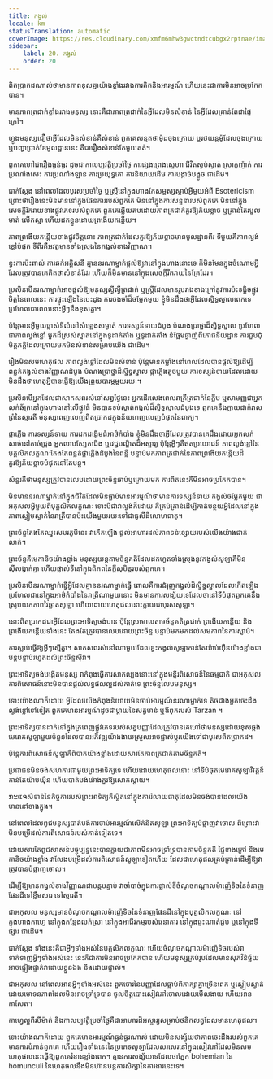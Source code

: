 ```yaml
---
title: កង្វល់
locale: km
statusTranslation: automatic
coverImage: https://res.cloudinary.com/xmfm6mhw3gwctndtcubgx2rptnae/image/upload/v1741354419/small_cover_la_gran_rebelion_28716e29d2.webp
sidebar:
    label: 20. កង្វល់
    order: 20
---
```

ពិត​ប្រាកដ​ណាស់​ថា​មាន​ភាព​ខុស​គ្នា​យ៉ាង​ខ្លាំង​រវាង​ការ​គិត​និង​អារម្មណ៍ ហើយ​នេះ​ជា​ការ​មិន​អាច​ប្រកែក​បាន។

មានភាពត្រជាក់ខ្លាំងរវាងមនុស្ស នោះគឺជាភាពត្រជាក់នៃអ្វីដែលមិនសំខាន់ នៃអ្វីដែលគ្រាន់តែជាផ្ទៃក្រៅ។

ហ្វូង​មនុស្ស​ជឿ​ថា​អ្វី​ដែល​មិន​សំខាន់​គឺ​សំខាន់ ពួកគេ​សន្មត​ថា​ម៉ូដ​ចុង​ក្រោយ ឬ​រថយន្ត​ម៉ូដែល​ចុង​ក្រោយ ឬ​បញ្ហា​ប្រាក់​ខែ​មូលដ្ឋាន​នេះ គឺ​ជា​រឿង​សំខាន់​តែ​មួយ​គត់។

ពួកគេហៅជារឿងធ្ងន់ធ្ងរ ដូចជាកាលប្បវត្តិប្រចាំថ្ងៃ ការផ្សងព្រេងស្នេហា ជីវិតស្ងប់ស្ងាត់ ស្រាកូញ៉ាក់ ការប្រណាំងសេះ ការប្រណាំងឡាន ការប្រយុទ្ធគោ ការនិយាយដើម ការបង្កាច់បង្ខូច ជាដើម។

ជាក់ស្តែង នៅពេលដែលបុរសប្រចាំថ្ងៃ ឬស្ត្រីនៅក្នុងហាងកែសម្ផស្សស្តាប់អ្វីមួយអំពី Esotericism ព្រោះថារឿងនេះមិនមាននៅក្នុងផែនការរបស់ពួកគេ មិននៅក្នុងការសន្ទនារបស់ពួកគេ មិននៅក្នុងសេចក្តីរីករាយខាងផ្លូវភេទរបស់ពួកគេ ពួកគេឆ្លើយតបដោយភាពត្រជាក់គួរឱ្យភ័យខ្លាច ឬគ្រាន់តែរមួលមាត់ លើកស្មា ហើយដកខ្លួនដោយព្រងើយកន្តើយ។

ភាពព្រងើយកន្តើយខាងផ្លូវចិត្តនោះ ភាពត្រជាក់ដែលគួរឱ្យភ័យខ្លាចមានមូលដ្ឋានពីរ ទីមួយគឺភាពល្ងង់ខ្លៅបំផុត ទីពីរគឺអវត្តមានទាំងស្រុងនៃកង្វល់ខាងវិញ្ញាណ។

ខ្វះការប៉ះពាល់ ការឆក់អគ្គិសនី គ្មាននរណាម្នាក់ផ្តល់ឱ្យវានៅក្នុងហាងនោះទេ ក៏មិនមែនក្នុងចំណោមអ្វីដែលត្រូវបានគេគិតថាសំខាន់ដែរ ហើយក៏មិនមាននៅក្នុងសេចក្តីរីករាយនៃគ្រែដែរ។

ប្រសិនបើនរណាម្នាក់អាចផ្តល់ឱ្យមនុស្សល្ងីល្ងឺត្រជាក់ ឬស្ត្រីដែលមានរូបរាងខាងក្រៅនូវការប៉ះទង្គិចផ្លូវចិត្តនៃពេលនេះ ការផ្ទុះឡើងនៃបេះដូង ការចងចាំដ៏ចម្លែកមួយ ខ្ញុំមិនដឹងថាអ្វីដែលស្និទ្ធស្នាលពេកទេ ប្រហែលជាពេលនោះអ្វីៗនឹងខុសគ្នា។

ប៉ុន្តែមានអ្វីមួយផ្លាស់ទីលំនៅសំឡេងសម្ងាត់ ការទស្សន៍ទាយដំបូង បំណងប្រាថ្នាដ៏ស្និទ្ធស្នាល ប្រហែលជាភាពល្ងង់ខ្លៅ មួកដ៏ស្រស់ស្អាតនៅក្នុងទូដាក់តាំង ឬទូដាក់តាំង នំផ្អែមឆ្ងាញ់ពីភោជនីយដ្ឋាន ការជួបជុំមិត្តភក្តិដែលក្រោយមកមិនសំខាន់សម្រាប់យើង ជាដើម។

រឿង​មិន​សម​ហេតុ​ផល ភាព​ល្ងង់ខ្លៅ​ដែល​មិន​សំខាន់ ប៉ុន្តែ​មាន​កម្លាំង​នៅ​ពេល​ដែល​បាន​ផ្តល់​ឱ្យ​ដើម្បី​ពន្លត់​កង្វល់​ខាង​វិញ្ញាណ​ដំបូង បំណង​ប្រាថ្នា​ដ៏​ស្និទ្ធស្នាល ផ្កាភ្លើង​តូច​មួយ ការ​ទស្សន៍ទាយ​ដែល​ដោយ​មិន​ដឹង​ថា​ហេតុ​អ្វី​បាន​ធ្វើ​ឱ្យ​យើង​ព្រួយ​បារម្ភ​មួយ​រយៈ។

ប្រសិនបើអ្នកដែលជាសាកសពរស់នៅសព្វថ្ងៃនេះ អ្នកដើរលេងពេលរាត្រីត្រជាក់នៃក្លឹប ឬសាមញ្ញជាអ្នកលក់ឆ័ត្រនៅក្នុងហាងនៅលើផ្លូវធំ មិនបានទប់ស្កាត់កង្វល់ដ៏ស្និទ្ធស្នាលដំបូងទេ ពួកគេនឹងក្លាយជាកំរាលព្រំនៃស្មារតី មនុស្សពេញលេញពិតប្រាកដក្នុងន័យពេញលេញបំផុតនៃពាក្យ។

ផ្កាភ្លើង ការទស្សន៍ទាយ ការដកដង្ហើមធំអាថ៌កំបាំង ខ្ញុំមិនដឹងថាអ្វីដែលត្រូវបានគេដឹងដោយអ្នកលក់សាច់នៅកាច់ជ្រុង អ្នកលាបស្បែកជើង ឬវេជ្ជបណ្ឌិតដ៏អស្ចារ្យ ប៉ុន្តែអ្វីៗគឺឥតប្រយោជន៍ ភាពល្ងង់ខ្លៅនៃបុគ្គលិកលក្ខណៈតែងតែពន្លត់ផ្កាភ្លើងដំបូងនៃពន្លឺ បន្ទាប់មកភាពត្រជាក់នៃភាពព្រងើយកន្តើយដ៏គួរឱ្យភ័យខ្លាចបំផុតនៅតែបន្ត។

សំនួរគឺថាមនុស្សត្រូវបានលេបដោយព្រះច័ន្ទឆាប់ឬក្រោយមក ការពិតនេះគឺមិនអាចប្រកែកបាន។

មិនមាននរណាម្នាក់នៅក្នុងជីវិតដែលមិនធ្លាប់មានអារម្មណ៍ថាមានការទស្សន៍ទាយ កង្វល់ចម្លែកមួយ ជាអកុសលអ្វីមួយពីបុគ្គលិកលក្ខណៈ ទោះបីជាវាល្ងង់ក៏ដោយ គឺគ្រប់គ្រាន់ដើម្បីកាត់បន្ថយអ្វីដែលនៅក្នុងភាពស្ងៀមស្ងាត់នៃរាត្រីបានប៉ះយើងមួយរយៈទៅជាធូលីដីលោហធាតុ។

ព្រះច័ន្ទតែងតែឈ្នះសមរភូមិនេះ វាកើតឡើង ផ្តល់អាហារដល់ភាពទន់ខ្សោយរបស់យើងយ៉ាងជាក់លាក់។

ព្រះច័ន្ទគឺមេកានិចយ៉ាងខ្លាំង មនុស្សយន្តតាមច័ន្ទគតិដែលដកហូតទាំងស្រុងនូវកង្វល់សូឡាគឺមិនស៊ីសង្វាក់គ្នា ហើយផ្លាស់ទីនៅក្នុងពិភពនៃក្តីសុបិន្តរបស់ពួកគេ។

ប្រសិនបើនរណាម្នាក់ធ្វើអ្វីដែលគ្មាននរណាម្នាក់ធ្វើ ពោលគឺការជំរុញកង្វល់ដ៏ស្និទ្ធស្នាលដែលកើតឡើងប្រហែលជានៅក្នុងអាថ៌កំបាំងនៃរាត្រីណាមួយនោះ មិនមានការសង្ស័យទេដែលថានៅទីបំផុតពួកគេនឹងស្រូបយកភាពវៃឆ្លាតសូឡា ហើយដោយហេតុផលនោះក្លាយជាបុរសសូឡា។

នោះពិតប្រាកដជាអ្វីដែលព្រះអាទិត្យចង់បាន ប៉ុន្តែស្រមោលតាមច័ន្ទគតិត្រជាក់ ព្រងើយកន្តើយ និងព្រងើយកន្តើយទាំងនេះ តែងតែត្រូវបានលេបដោយព្រះច័ន្ទ បន្ទាប់មកមកដល់សមភាពនៃការស្លាប់។

ការស្លាប់ធ្វើឱ្យអ្វីៗស្មើគ្នា។ សាកសពរស់នៅណាមួយដែលខ្វះកង្វល់សូឡាកាន់តែយ៉ាប់យ៉ឺនយ៉ាងខ្លាំងជាបន្តបន្ទាប់រហូតដល់ព្រះច័ន្ទស៊ីវា។

ព្រះអាទិត្យចង់បង្កើតមនុស្ស វាកំពុងធ្វើការសាកល្បងនោះនៅក្នុងមន្ទីរពិសោធន៍នៃធម្មជាតិ ជាអកុសលការពិសោធន៍នោះមិនបានផ្តល់លទ្ធផលល្អដល់គាត់ទេ ព្រះច័ន្ទលេបមនុស្ស។

ទោះយ៉ាងណាក៏ដោយ អ្វីដែលយើងកំពុងនិយាយមិនចាប់អារម្មណ៍នរណាម្នាក់ទេ តិចជាងអ្នកចេះដឹងល្ងង់ខ្លៅទៅទៀត ពួកគេមានអារម្មណ៍ដូចជាម្តាយនៃសត្វមាន់ ឬឪពុករបស់ Tarzan ។

ព្រះអាទិត្យបានដាក់នៅក្នុងក្រពេញផ្លូវភេទរបស់សត្វបញ្ញាដែលត្រូវបានគេហៅថាមនុស្សដោយខុសឆ្គង មេរោគសូឡាមួយចំនួនដែលបានអភិវឌ្ឍយ៉ាងងាយស្រួលអាចផ្លាស់ប្តូរយើងទៅជាបុរសពិតប្រាកដ។

ប៉ុន្តែការពិសោធន៍សូឡាគឺពិបាកយ៉ាងខ្លាំងដោយសារតែភាពត្រជាក់តាមច័ន្ទគតិ។

ប្រជាជនមិនចង់សហការជាមួយព្រះអាទិត្យទេ ហើយដោយហេតុផលនោះ នៅទីបំផុតមេរោគសូឡាវិវត្តន៍ កាន់តែយ៉ាប់យ៉ឺន ហើយបាត់បង់យ៉ាងគួរឱ្យសោកស្តាយ។

ກະແຈសំខាន់នៃកិច្ចការរបស់ព្រះអាទិត្យគឺស្ថិតនៅក្នុងការរំលាយធាតុដែលមិនចង់បានដែលយើងមាននៅខាងក្នុង។

នៅពេលដែលពូជមនុស្សបាត់បង់ការចាប់អារម្មណ៍លើគំនិតសូឡា ព្រះអាទិត្យបំផ្លាញវាចោល ពីព្រោះវាមិនបម្រើដល់ការពិសោធន៍របស់គាត់ទៀតទេ។

ដោយសារតែពូជសាសន៍បច្ចុប្បន្ននេះបានក្លាយជាភាពមិនអាចទ្រាំទ្របានតាមច័ន្ទគតិ ផ្ទៃខាងក្រៅ និងមេកានិចយ៉ាងខ្លាំង វាលែងបម្រើដល់ការពិសោធន៍សូឡាទៀតហើយ ដែលជាហេតុផលគ្រប់គ្រាន់ដើម្បីឱ្យវាត្រូវបានបំផ្លាញចោល។

ដើម្បីឱ្យមានកង្វល់ខាងវិញ្ញាណជាបន្តបន្ទាប់ វាចាំបាច់ក្នុងការផ្លាស់ទីចំណុចកណ្តាលម៉ាញ៉េទិចនៃទំនាញផែនដីទៅខ្លឹមសារ ទៅស្មារតី។

ជាអកុសល មនុស្សមានចំណុចកណ្តាលម៉ាញ៉េទិចនៃទំនាញផែនដីនៅក្នុងបុគ្គលិកលក្ខណៈ នៅក្នុងហាងកាហ្វេ នៅក្នុងកន្លែងលក់ស្រា នៅក្នុងអាជីវកម្មរបស់ធនាគារ នៅក្នុងផ្ទះណាត់ជួប ឬនៅក្នុងទីផ្សារ ជាដើម។

ជាក់ស្តែង ទាំងនេះគឺជាអ្វីៗទាំងអស់នៃបុគ្គលិកលក្ខណៈ ហើយចំណុចកណ្តាលម៉ាញ៉េទិចរបស់វាទាក់ទាញអ្វីៗទាំងអស់នេះ នេះគឺជាការមិនអាចប្រកែកបាន ហើយមនុស្សគ្រប់រូបដែលមានសុភវិនិច្ឆ័យអាចផ្ទៀងផ្ទាត់វាដោយខ្លួនឯង និងដោយផ្ទាល់។

ជាអកុសល នៅពេលអានអ្វីៗទាំងអស់នេះ ពួកចោរនៃបញ្ញាដែលធ្លាប់ពិភាក្សាគ្នាច្រើនពេក ឬស្ងៀមស្ងាត់ដោយមោទនភាពដែលមិនអាចទ្រាំទ្របាន ចូលចិត្តបោះសៀវភៅចោលដោយមើលងាយ ហើយអានកាសែត។

កាហ្វេល្អពីរបីម៉ាត់ និងកាលប្បវត្តិប្រចាំថ្ងៃគឺជាអាហារដ៏អស្ចារ្យសម្រាប់ថនិកសត្វដែលមានហេតុផល។

ទោះយ៉ាងណាក៏ដោយ ពួកគេមានអារម្មណ៍ធ្ងន់ធ្ងរណាស់ ដោយមិនសង្ស័យថាភាពចេះដឹងរបស់ពួកគេមានការបំភាន់ពួកគេ ហើយរឿងទាំងនេះនៃប្រភេទសូឡាដែលសរសេរនៅក្នុងសៀវភៅដែលមិនសមហេតុផលនេះធ្វើឱ្យពួកគេរំខានខ្លាំងពេក។ គ្មានការសង្ស័យទេដែលថាភ្នែក bohemian នៃ homunculi នៃហេតុផលនឹងមិនហ៊ានបន្តការសិក្សានៃការងារនេះទេ។

